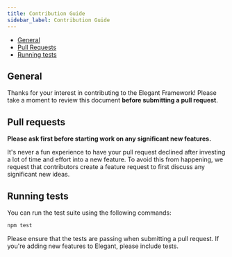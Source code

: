 ```yaml
---
title: Contribution Guide
sidebar_label: Contribution Guide
---
```


- [General](#general)
- [Pull Requests](#pull-requests)
- [Running tests](#running-tests)

<a name="general"></a>

## General

Thanks for your interest in contributing to the Elegant Framework! Please take a moment to review this document **before submitting a pull request**.

<a name="pull-requests"></a>

## Pull requests

**Please ask first before starting work on any significant new features.**

It's never a fun experience to have your pull request declined after investing a lot of time and effort into a new feature. To avoid this from happening, we request that contributors create a feature request to first discuss any significant new ideas.

<a name="running-tests"></a>

## Running tests

You can run the test suite using the following commands:

```sh
npm test
```

Please ensure that the tests are passing when submitting a pull request. If you're adding new features to Elegant, please include tests.